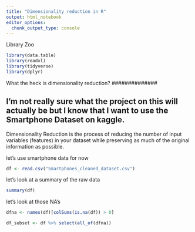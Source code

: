 ```yaml
---
title: "Dimensionality reduction in R"
output: html_notebook
editor_options: 
  chunk_output_type: console
---
```


Library Zoo
```r
library(data.table)
library(readxl)
library(tidyverse)
library(dplyr)

```

##############
What the heck is dimensionality reduction?
##############

## I'm not really sure what the project on this will actually be but I know that I want to use the Smartphone Dataset on kaggle.



Dimensionality Reduction is the process of reducing the number of input variables (features) in your dataset while preserving as much of the original information as possible.




let's use smartphone data for now
```r
df <- read.csv("Smartphones_cleaned_dataset.csv")
```

let's look at a summary of the raw data

```r
summary(df)
```

let's look at those NA's

```r
dfna <- names(df)[colSums(is.na(df)) > 0] 

df_subset <- df %>% select(all_of(dfna))


```





